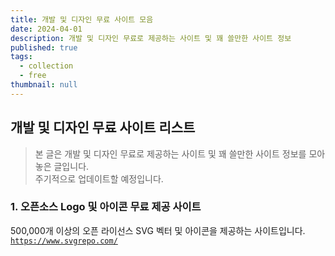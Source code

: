 ```yaml
---
title: 개발 및 디자인 무료 사이트 모음
date: 2024-04-01
description: 개발 및 디자인 무료로 제공하는 사이트 및 꽤 쓸만한 사이트 정보
published: true
tags:
  - collection
  - free
thumbnail: null
---
```


## 개발 및 디자인 무료 사이트 리스트

> 본 글은 개발 및 디자인 무료로 제공하는 사이트 및 꽤 쓸만한 사이트 정보를 모아놓은 글입니다.<br/>
> 주기적으로 업데이트할 예정입니다.

### 1. 오픈소스 Logo 및 아이콘 무료 제공 사이트

500,000개 이상의 오픈 라이선스 SVG 벡터 및 아이콘을 제공하는 사이트입니다.
[`https://www.svgrepo.com/`](https://www.svgrepo.com/)
